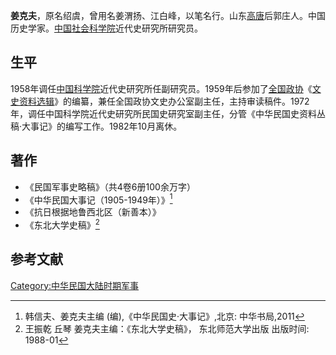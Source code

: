 {{Primarysources|time=2021-01-08T14:13:19+00:00}}
'''姜克夫'''{{BD|1913年|7月|1993年|12月12日}}，原名绍虞，曾用名姜渭扬、江白峰，以笔名行。山东[[高唐|高唐]]后郭庄人。中国历史学家。[[中国社会科学院|中国社会科学院]]近代史研究所研究员。
==生平==
<!--少年丧母。随父迁居黑龙江省[[大赉县|大赉县]]。在[[齐齐哈尔工业中学|齐齐哈尔工业中学]]念初中。[[九一八事变|九一八事变]]后，1933年流亡北平，先后就读于东北难民子弟学校、[[东北中山中学|东北中山中学]]、[[东北大学_(中国)|东北大学]]文学院预备班。1935年7月，经北平中共东北特别支部负责人[[于毅夫|于毅夫]]介绍参加了中共东北特支的外围组织“东北人民抗日会”（“民抗”）。帮[[于毅夫|于毅夫]]办“民抗”的机关刊物叫《东北之光》，后改名《东北生活》。参加[[一二九学生运动|一二九学生运动]]，被军警打伤被捕，经保释出狱。1936年9月加入[[中华民族解放先锋队|中华民族解放先锋队]]。

[[七七事变|七七事变]]后，随[[于毅夫|于毅夫]]的[[东北救亡总会|东北救亡总会]]经天津乘英轮到烟台，再到济南，为东总驻济办事处负责通讯联络工作。1937年10月和500多名平津流亡同学考入中共华北联络局与[[韩复榘|韩复榘]]合作办的第三集团军政治工作人员训练班，随[[张维翰|张维翰]]、[[姚第鸿|姚第鸿]]等赴聊城，回祖籍的鲁西北参加[[范筑先|范筑先]]抗日部队，11月随[[管大同|管大同]]到[[寿张县|寿张县]]政训处任组织股长、民先队范濮寿阳四县分队长、寿张县抗日特务大队指导员、山东省第六区抗日游击司令部第十支队宣传股长、民先队中心队长、[[鲁西北|鲁西北]]军政干部学校指导员。1938年1月加入中国共产党。1938年8月中旬到鲁西北巡行的美国驻华大使馆海军武官伊万斯·福代斯·卡尔逊到武汉，找到了[[于毅夫|于毅夫]]，以姜克夫笔名发表《范筑先先生与鲁西北》等数十篇文章，分别投向《新华日报》、《全民抗战》、《救亡日报》和[[于毅夫|于毅夫]]主编的《反攻》等，并搜集后方出版的进步报刊和姜克夫在报刊上发表的文章捎回[[聊城|聊城]]。写了小册子《抗战根据地鲁西北》，托人带到重庆交给于毅夫请[[邹韬奋|邹韬奋]]的生活书店出版。1938年11月随[[刘澜涛|刘澜涛]]从武汉经西安到达延安。[[中国抗日军政大学|中国抗日军政大学]]第四期毕业后，分配到中央军委总政治部宣传部任《[[八路军军政杂志|八路军军政杂志]]》编辑。因离开山东时失去组织关系，1941年7月重新入党。1942年考取延安中央研究院新闻研究室研究员。1942年秋调任延安中央机关报《[[解放日报|解放日报]]》要闻版编辑，特派记者兼三边分区通讯处主任。

抗战胜利后赴东北，历任《吉江日报》社社长兼总编辑、[[安广县|安广县]]副县长、赉广联合县第一副县长、[[安达县|安达县]]副县长、代县长，率领一个工作队在[[萨尔图区|萨尔图]]“挖大树、刨坏根、查夹生饭”，深入发动群众。1947年[[东北夏季攻势|东北夏季攻势]]，率领安达县支前民工跟随第二纵队参战。1948年5月调到[[东北局|东北局]]，担负长春工作委员会秘书主任、长春特别市政府秘书处长兼交际处长、房地产管理处长、敌伪产业处理委员会副主任。

1953年，任[[东北行政委员会_(1953–1954)|东北行政委员会]]文化教育委员会办公室副主任。1954年调任[[中华人民共和国建筑工程部|中华人民共和国建筑工程部]]学校教育局办公室主任兼教学指导处处长。1957年初任[[中国科学院|中国科学院]]宣传局副局长、旋任[[中国科学院哲学社会科学部|中国科学院哲学社会科学部]]办公室主任。-->1958年调任[[中国科学院|中国科学院]]近代史研究所任副研究员。1959年后参加了[[全国政协|全国政协]]《[[文史资料|文史资料选辑]]》的编纂，兼任全国政协文史办公室副主任，主持审读稿件。1972年，调任中国科学院近代史研究所民国史研究室副主任，分管《中华民国史资料丛稿·大事记》的编写工作。1982年10月离休。
==著作==
* 《民国军事史略稿》（共4卷6册100余万字）
* 《中华民国大事记（1905-1949年）》<ref> 韩信夫、姜克夫主编 (编),《中华民国史·大事记》,北京: 中华书局,2011</ref>
* 《抗日根据地鲁西北区（新善本）》
* 《东北大学史稿》<ref>王振乾 丘琴 姜克夫主编：《东北大学史稿》， 东北师范大学出版 出版时间: 1988-01 </ref>
==参考文献==
<references/>
[[Category:中华民国大陆时期军事|Category:中华民国大陆时期军事]]